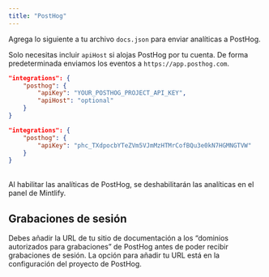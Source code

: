 ```yaml
---
title: "PostHog"
---
```


Agrega lo siguiente a tu archivo `docs.json` para enviar analíticas a PostHog.

Solo necesitas incluir `apiHost` si alojas PostHog por tu cuenta. De forma predeterminada enviamos los eventos a `https://app.posthog.com`.

<CodeGroup>

```json Opciones de analíticas en docs.json
"integrations": {
    "posthog": {
        "apiKey": "YOUR_POSTHOG_PROJECT_API_KEY",
        "apiHost": "optional"
    }
}
```

```json Ejemplo
"integrations": {
    "posthog": {
        "apiKey": "phc_TXdpocbYTeZVm5VJmMzHTMrCofBQu3e0kN7HGMNGTVW"
    }
}
```

</CodeGroup>

<br />

<Warning>
    Al habilitar las analíticas de PostHog, se deshabilitarán las analíticas en el panel de Mintlify.
</Warning>

## Grabaciones de sesión

Debes añadir la URL de tu sitio de documentación a los “dominios autorizados para grabaciones” de PostHog antes de poder recibir grabaciones de sesión. La opción para añadir tu URL está en la configuración del proyecto de PostHog.
